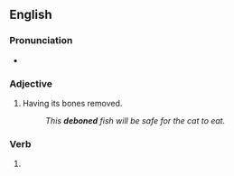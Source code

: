 ==English==

===Pronunciation===
* {{a|UK}} {{IPA|/diːˈbəʊnd/|lang=en}}

===Adjective===
{{en-adj|-}}

# Having its bones removed.
#: ''This '''deboned''' fish will be safe for the cat to eat.''

===Verb===
{{head|en|verb form}}

# {{en-past of|debone}}